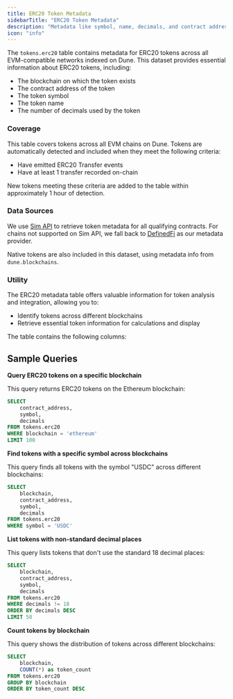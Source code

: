 ```yaml
---
title: ERC20 Token Metadata
sidebarTitle: "ERC20 Token Metadata"
description: "Metadata like symbol, name, decimals, and contract address for ERC20 tokens across EVM networks."
icon: "info"
---
```


The `tokens.erc20` table contains metadata for ERC20 tokens across all EVM-compatible networks indexed on Dune. This dataset provides essential information about ERC20 tokens, including:

- The blockchain on which the token exists
- The contract address of the token
- The token symbol
- The token name
- The number of decimals used by the token

### Coverage

This table covers tokens across all EVM chains on Dune. Tokens are automatically detected and included when they meet the following criteria:
- Have emitted ERC20 Transfer events
- Have at least 1 transfer recorded on-chain

New tokens meeting these criteria are added to the table within approximately 1 hour of detection.

### Data Sources

We use [Sim API](https://docs.sim.dune.com/evm/token-info) to retrieve token metadata for all qualifying contracts. For chains not supported on Sim API, we fall back to [DefinedFi](https://docs.defined.fi/reference/token) as our metadata provider.

Native tokens are also included in this dataset, using metadata info from `dune.blockchains`.

### Utility

The ERC20 metadata table offers valuable information for token analysis and integration, allowing you to:

- Identify tokens across different blockchains
- Retrieve essential token information for calculations and display

The table contains the following columns:


<ColumnDescriptions tableSchema="tokens" tableName="erc20" />


<TableSample tableSchema="tokens" tableName="erc20" />

## Sample Queries

**Query ERC20 tokens on a specific blockchain**

This query returns ERC20 tokens on the Ethereum blockchain:

```sql
SELECT
    contract_address,
    symbol,
    decimals
FROM tokens.erc20
WHERE blockchain = 'ethereum'
LIMIT 100
```

**Find tokens with a specific symbol across blockchains**

This query finds all tokens with the symbol "USDC" across different blockchains:

```sql
SELECT
    blockchain,
    contract_address,
    symbol,
    decimals
FROM tokens.erc20
WHERE symbol = 'USDC'
```

**List tokens with non-standard decimal places**

This query lists tokens that don't use the standard 18 decimal places:

```sql
SELECT
    blockchain,
    contract_address,
    symbol,
    decimals
FROM tokens.erc20
WHERE decimals != 18
ORDER BY decimals DESC
LIMIT 50
```

**Count tokens by blockchain**

This query shows the distribution of tokens across different blockchains:

```sql
SELECT
    blockchain,
    COUNT(*) as token_count
FROM tokens.erc20
GROUP BY blockchain
ORDER BY token_count DESC
```
